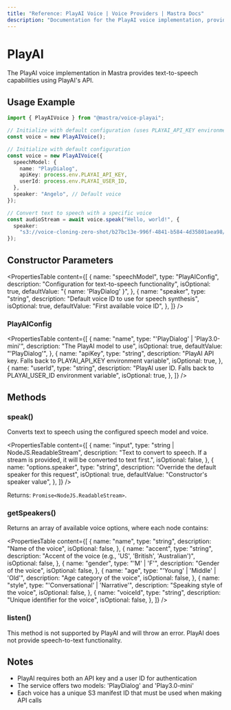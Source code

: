 ---
title: "Reference: PlayAI Voice | Voice Providers | Mastra Docs"
description: "Documentation for the PlayAI voice implementation, providing text-to-speech capabilities."
---

# PlayAI

The PlayAI voice implementation in Mastra provides text-to-speech capabilities using PlayAI's API.

## Usage Example

```typescript
import { PlayAIVoice } from "@mastra/voice-playai";

// Initialize with default configuration (uses PLAYAI_API_KEY environment variable and PLAYAI_USER_ID environment variable)
const voice = new PlayAIVoice();

// Initialize with default configuration
const voice = new PlayAIVoice({
  speechModel: {
    name: "PlayDialog",
    apiKey: process.env.PLAYAI_API_KEY,
    userId: process.env.PLAYAI_USER_ID,
  },
  speaker: "Angelo", // Default voice
});

// Convert text to speech with a specific voice
const audioStream = await voice.speak("Hello, world!", {
  speaker:
    "s3://voice-cloning-zero-shot/b27bc13e-996f-4841-b584-4d35801aea98/original/manifest.json", // Dexter voice
});
```

## Constructor Parameters

<PropertiesTable
  content={[
    {
      name: "speechModel",
      type: "PlayAIConfig",
      description: "Configuration for text-to-speech functionality",
      isOptional: true,
      defaultValue: "{ name: 'PlayDialog' }",
    },
    {
      name: "speaker",
      type: "string",
      description: "Default voice ID to use for speech synthesis",
      isOptional: true,
      defaultValue: "First available voice ID",
    },
  ]}
/>

### PlayAIConfig

<PropertiesTable
  content={[
    {
      name: "name",
      type: "'PlayDialog' | 'Play3.0-mini'",
      description: "The PlayAI model to use",
      isOptional: true,
      defaultValue: "'PlayDialog'",
    },
    {
      name: "apiKey",
      type: "string",
      description:
        "PlayAI API key. Falls back to PLAYAI_API_KEY environment variable",
      isOptional: true,
    },
    {
      name: "userId",
      type: "string",
      description:
        "PlayAI user ID. Falls back to PLAYAI_USER_ID environment variable",
      isOptional: true,
    },
  ]}
/>

## Methods

### speak()

Converts text to speech using the configured speech model and voice.

<PropertiesTable
  content={[
    {
      name: "input",
      type: "string | NodeJS.ReadableStream",
      description:
        "Text to convert to speech. If a stream is provided, it will be converted to text first.",
      isOptional: false,
    },
    {
      name: "options.speaker",
      type: "string",
      description: "Override the default speaker for this request",
      isOptional: true,
      defaultValue: "Constructor's speaker value",
    },
  ]}
/>

Returns: `Promise<NodeJS.ReadableStream>`.

### getSpeakers()

Returns an array of available voice options, where each node contains:

<PropertiesTable
  content={[
    {
      name: "name",
      type: "string",
      description: "Name of the voice",
      isOptional: false,
    },
    {
      name: "accent",
      type: "string",
      description: "Accent of the voice (e.g., 'US', 'British', 'Australian')",
      isOptional: false,
    },
    {
      name: "gender",
      type: "'M' | 'F'",
      description: "Gender of the voice",
      isOptional: false,
    },
    {
      name: "age",
      type: "'Young' | 'Middle' | 'Old'",
      description: "Age category of the voice",
      isOptional: false,
    },
    {
      name: "style",
      type: "'Conversational' | 'Narrative'",
      description: "Speaking style of the voice",
      isOptional: false,
    },
    {
      name: "voiceId",
      type: "string",
      description: "Unique identifier for the voice",
      isOptional: false,
    },
  ]}
/>
### listen()

This method is not supported by PlayAI and will throw an error. PlayAI does not provide speech-to-text functionality.

## Notes

- PlayAI requires both an API key and a user ID for authentication
- The service offers two models: 'PlayDialog' and 'Play3.0-mini'
- Each voice has a unique S3 manifest ID that must be used when making API calls
